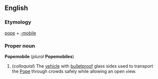==English==
===Etymology===
[[pope]] + [[-mobile]]

===Proper noun===
'''Popemobile''' (''plural'' '''Popemobiles''')

#(''colloquial'') The [[vehicle]] with [[bulletproof]] glass sides used to transport the [[Pope]] through crowds safely while allowing an open view.